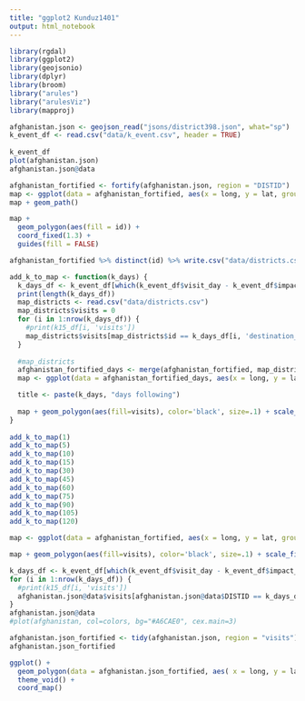 ---
title: "ggplot2 Kunduz1401"
output: html_notebook
---


```{r library imports}
library(rgdal)
library(ggplot2)
library(geojsonio)
library(dplyr)
library(broom)
library("arules")
library("arulesViz")
library(mapproj)
```

``` {r loading data}
afghanistan.json <- geojson_read("jsons/district398.json", what="sp")
k_event_df <- read.csv("data/k_event.csv", header = TRUE)
  
k_event_df
plot(afghanistan.json)
afghanistan.json@data
```


``` {r}
afghanistan_fortified <- fortify(afghanistan.json, region = "DISTID")
map <- ggplot(data = afghanistan_fortified, aes(x = long, y = lat, group = group))
map + geom_path()

map + 
  geom_polygon(aes(fill = id)) +
  coord_fixed(1.3) +
  guides(fill = FALSE)

```

```{r}

afghanistan_fortified %>% distinct(id) %>% write.csv("data/districts.csv", row.names= FALSE)

```

``` {r,  fig.width = 15}

add_k_to_map <- function(k_days) {
  k_days_df <- k_event_df[which(k_event_df$visit_day - k_event_df$impact_day == k_days),]
  print(length(k_days_df))
  map_districts <- read.csv("data/districts.csv")
  map_districts$visits = 0
  for (i in 1:nrow(k_days_df)) {
    #print(k15_df[i, 'visits'])
    map_districts$visits[map_districts$id == k_days_df[i, 'destination_district']] <- k_days_df[i, 'visits']
  }
  
  #map_districts
  afghanistan_fortified_days <- merge(afghanistan_fortified, map_districts, by="id")
  map <- ggplot(data = afghanistan_fortified_days, aes(x = long, y = lat, group = group))

  title <- paste(k_days, "days following")
  
  map + geom_polygon(aes(fill=visits), color='black', size=.1) + scale_fill_gradient(high = "#e34a33", low = "#ffffff", limits=c(0, 3698), guide = "colorbar")  + coord_fixed(1.3) + ggtitle(title) + theme(plot.title = element_text(size=40, face="bold"))
}
  
add_k_to_map(1)
add_k_to_map(5)
add_k_to_map(10)
add_k_to_map(15)
add_k_to_map(30)
add_k_to_map(45)
add_k_to_map(60)
add_k_to_map(75)
add_k_to_map(90)
add_k_to_map(105)
add_k_to_map(120)


```

```{r,  fig.width = 15}

map <- ggplot(data = afghanistan_fortified, aes(x = long, y = lat, group = group))

map + geom_polygon(aes(fill=visits), color='black', size=.1) + scale_fill_gradient(high = "#e34a33", low = "#ffffff", limits=c(0, 3386), guide = "colorbar")  + coord_fixed(1.3)


```


``` {r}

k_days_df <- k_event_df[which(k_event_df$visit_day - k_event_df$impact_day == 15),]
for (i in 1:nrow(k_days_df)) {
  #print(k15_df[i, 'visits'])
  afghanistan.json@data$visits[afghanistan.json@data$DISTID == k_days_df[i, 'destination_district']] <- k_days_df[i, 'visits']
}
afghanistan.json@data
#plot(afghanistan, col=colors, bg="#A6CAE0", cex.main=3)
```


``` {r}
afghanistan.json_fortified <- tidy(afghanistan.json, region = "visits")
afghanistan.json_fortified
```

``` {r}

ggplot() +
  geom_polygon(data = afghanistan.json_fortified, aes( x = long, y = lat, group = group), fill="white", color="black") +
  theme_void() +
  coord_map()

```
